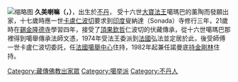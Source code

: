 [[File:Lama_Gyurmé.jpg|缩略图]]
'''久美喇嘛（{{bo|z=བླ་མ་་འགྱུར་མེད}}，{{bd|1948年|9月26日|}}）'''，出生於[[不丹|不丹]]， 受十六世[[大寶法王|大寶法王]]噶瑪巴的薰陶而發願出家，十七歲時應一世[[卡盧仁波切|卡盧仁波切]]要求到[[印度|印度]]叟納達（Sonada）寺修行三年，21歲時在[[錫金|錫金]][[隆德寺|隆德寺]]學習四年，接受了[[頂果欽哲|頂果欽哲]]仁波切的伏藏傳承，從十六世噶瑪巴那裡得到噶舉傳承法師文憑，1974年受法王委派到[[法國|法國]]弘法並定居於此，後受師傅一世卡盧仁波切委託，任[[法國噶舉中心|法國噶舉中心]]住持，1982年起兼任諾曼底[[持金剛林|持金剛林]]住持。
{{Authority control}}

[[Category:藏傳佛教出家眾|Category:藏傳佛教出家眾]]
[[Category:噶举派|Category:噶举派]]
[[Category:不丹人|Category:不丹人]]